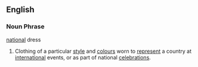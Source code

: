 ==English==
===Noun Phrase===
[[national]] dress
# Clothing of a particular [[style]] and [[colour]]s worn to [[represent]] a country at [[international]] events, or as part of national [[celebration]]s.
{{Wikipedia}}